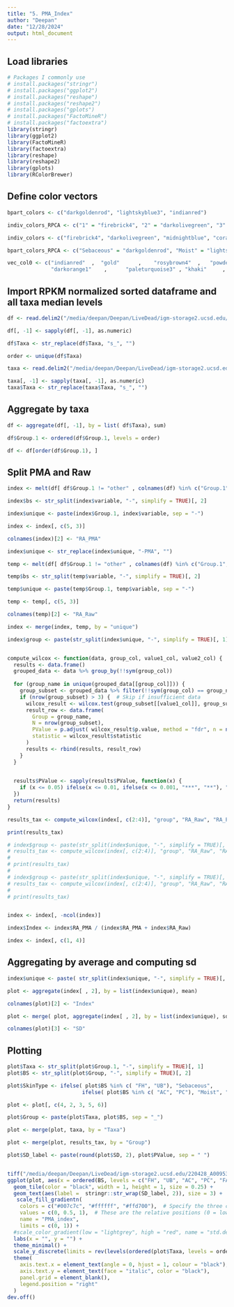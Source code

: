 ```yaml
---
title: "5. PMA_Index"
author: "Deepan"
date: "12/28/2024"
output: html_document
---
```


## Load libraries

```r
# Packages I commonly use
# install.packages("stringr")
# install.packages("ggplot2")
# install.packages("reshape")
# install.packages("reshape2")
# install.packages("gplots")
# install.packages("FactoMineR")
# install.packages("factoextra")
library(stringr)
library(ggplot2)
library(FactoMineR)
library(factoextra)
library(reshape)
library(reshape2)
library(gplots)
library(RColorBrewer)
```

## Define color vectors

```r

bpart_colors <- c("darkgoldenrod", "lightskyblue3", "indianred")

indiv_colors_RPCA <- c("1" = "firebrick4", "2" = "darkolivegreen", "3" = "midnightblue", "4" = "coral1", "5" = "lightpink1", "6" = "lightskyblue3", "7" = "goldenrod1", "8" = "sienna3", "9" = "olivedrab4", "10" = "slateblue2", "11" = "burlywood4", "12" = "aquamarine4")

indiv_colors <- c("firebrick4", "darkolivegreen", "midnightblue", "coral1", "lightpink1", "lightskyblue3",  "goldenrod1", "sienna3", "olivedrab4", "slateblue2", "burlywood4", "aquamarine4")

bpart_colors_RPCA <- c("Sebaceous" = "darkgoldenrod", "Moist" = "lightskyblue3", "Dry" = "indianred")

vec_col0 <- c("indianred"  ,  "gold"      ,    "rosybrown4"  ,   "powderblue"      ,     "lightsteelblue2"     ,     "lightpink"   ,   "darkseagreen4" , "palegreen"  ,    "peachpuff3" , "khaki4"    ,     "orchid4" , "darkolivegreen", "rosybrown3"  ,   "palevioletred2" ,
              "darkorange1"    ,      "paleturquoise3" , "khaki"     ,     "dodgerblue4" ,   "sienna2"    ,    "darkgreen"   ,   "lightsalmon"  ,  "orchid2" ,   "lightsteelblue4"  ,   "lightsalmon2" ,  "lemonchiffon3"  , "honeydew"  ,   "sienna4"   ,  "darkolivegreen2"    ,    "gold1", "ivory3")

```

## Import RPKM normalized sorted dataframe and all taxa median levels

```r

df <- read.delim2("/media/deepan/Deepan/LiveDead/igm-storage2.ucsd.edu/220428_A00953_0539_AHMNLKDSX3/202410_revision/swab_blank_removed/skin_SMGC_Zebra60perc_formatted_RPKM_sorted.tsv", check.names = FALSE) #only samples with paired Raw and PMA-treated

df[, -1] <- sapply(df[, -1], as.numeric)

df$Taxa <- str_replace(df$Taxa, "s_", "")

order <- unique(df$Taxa)

taxa <- read.delim2("/media/deepan/Deepan/LiveDead/igm-storage2.ucsd.edu/220428_A00953_0539_AHMNLKDSX3/202410_revision/swab_blank_removed/skin_SMGC_Zebra60perc_alltaxa_medianRPKM.tsv", check.names = FALSE)

taxa[, -1] <- sapply(taxa[, -1], as.numeric)
taxa$Taxa <- str_replace(taxa$Taxa, "s_", "")

```

## Aggregate by taxa

```r

df <- aggregate(df[, -1], by = list( df$Taxa), sum)

df$Group.1 <- ordered(df$Group.1, levels = order)

df <- df[order(df$Group.1), ]

```


## Split PMA and Raw

```r

index <- melt(df[ df$Group.1 != "other" , colnames(df) %in% c("Group.1", colnames(df)[str_detect(colnames(df), "PMA")])]) #only grabbing PMA samples first

index$bs <- str_split(index$variable, "-", simplify = TRUE)[, 2]

index$unique <- paste(index$Group.1, index$variable, sep = "-")

index <- index[, c(5, 3)]

colnames(index)[2] <- "RA_PMA"

index$unique <- str_replace(index$unique, "-PMA", "")

temp <- melt(df[ df$Group.1 != "other" , colnames(df) %in% c("Group.1", colnames(df)[!str_detect(colnames(df), "PMA")])]) #now grabbing raw

temp$bs <- str_split(temp$variable, "-", simplify = TRUE)[, 2]

temp$unique <- paste(temp$Group.1, temp$variable, sep = "-")

temp <- temp[, c(5, 3)]

colnames(temp)[2] <- "RA_Raw"

index <- merge(index, temp, by = "unique")

index$group <- paste(str_split(index$unique, "-", simplify = TRUE)[, 1], str_split(index$unique, "-", simplify = TRUE)[, 3], sep = "_")


compute_wilcox <- function(data, group_col, value1_col, value2_col) {
  results <- data.frame()
  grouped_data <- data %>% group_by(!!sym(group_col))
  
  for (group_name in unique(grouped_data[[group_col]])) {
    group_subset <- grouped_data %>% filter(!!sym(group_col) == group_name)
    if (nrow(group_subset) > 3) {  # Skip if insufficient data
      wilcox_result <- wilcox.test(group_subset[[value1_col]], group_subset[[value2_col]], paired = TRUE)
      result_row <- data.frame(
        Group = group_name,
        N = nrow(group_subset),
        PValue = p.adjust( wilcox_result$p.value, method = "fdr", n = nrow(group_subset)),
        statistic = wilcox_result$statistic
      )
      results <- rbind(results, result_row)
    }
  }
  

  results$PValue <- sapply(results$PValue, function(x) {
    if (x <= 0.05) ifelse(x <= 0.01, ifelse(x <= 0.001, "***", "**"), "*") else "ns"
  })
  return(results)
}

results_tax <- compute_wilcox(index[, c(2:4)], "group", "RA_Raw", "RA_PMA")

print(results_tax)

# index$group <- paste(str_split(index$unique, "-", simplify = TRUE)[, 1], str_split(index$unique, "-", simplify = TRUE)[, 2], sep = "_")
# results_tax <- compute_wilcox(index[, c(2:4)], "group", "RA_Raw", "RA_PMA")
# 
# print(results_tax)
# 
# index$group <- paste(str_split(index$unique, "-", simplify = TRUE)[, 1], sep = "")
# results_tax <- compute_wilcox(index[, c(2:4)], "group", "RA_Raw", "RA_PMA")
# 
# print(results_tax)


index <- index[, -ncol(index)]

index$Index <- index$RA_PMA / (index$RA_PMA + index$RA_Raw)

index <- index[, c(1, 4)]

```

## Aggregating by average and computing sd

```r

index$unique <- paste( str_split(index$unique, "-", simplify = TRUE)[, 1], str_split(index$unique, "-", simplify = TRUE)[, 3], sep = "-")

plot <- aggregate(index[ , 2], by = list(index$unique), mean)

colnames(plot)[2] <- "Index" 

plot <- merge( plot, aggregate(index[ , 2], by = list(index$unique), sd))

colnames(plot)[3] <- "SD"

```


## Plotting

```r

plot$Taxa <- str_split(plot$Group.1, "-", simplify = TRUE)[, 1]
plot$BS <- str_split(plot$Group, "-", simplify = TRUE)[, 2]

plot$SkinType <- ifelse( plot$BS %in% c( "FH", "UB"), "Sebaceous",
                        ifelse( plot$BS %in% c( "AC", "PC"), "Moist", "Dry"))

plot <- plot[, c(4, 2, 3, 5, 6)]

plot$Group <- paste(plot$Taxa, plot$BS, sep = "_")

plot <- merge(plot, taxa, by = "Taxa")

plot <- merge(plot, results_tax, by = "Group")

plot$SD_label <- paste(round(plot$SD, 2), plot$PValue, sep = " ")


tiff("/media/deepan/Deepan/LiveDead/igm-storage2.ucsd.edu/220428_A00953_0539_AHMNLKDSX3/202410_revision/swab_blank_removed/TIFFs/PMA_index.tiff", units="in", width=7, height=6, res=300)
ggplot(plot, aes(x = ordered(BS, levels = c("FH", "UB", "AC", "PC", "FA", "Abd")), y = ordered(Taxa, levels = order[order != "other"]), fill = Index)) +
  geom_tile(color = "black", width = 1, height = 1, size = 0.25) +
  geom_text(aes(label =  stringr::str_wrap(SD_label, 2)), size = 3) +
   scale_fill_gradientn(
    colors = c("#007c7c", "#ffffff", "#ffd700"),  # Specify the three colors
    values = c(0, 0.5, 1),  # These are the relative positions (0 = low, 0.5 = mid, 1 = high)
    name = "PMA_index", 
    limits = c(0, 1)) +
  #scale_color_gradient(low = "lightgrey", high = "red", name = "std.dev", limits = c(0, 0.7)) +
  labs(x = "", y = "") +
  theme_minimal() +
  scale_y_discrete(limits = rev(levels(ordered(plot$Taxa, levels = order[order != "other"])))) +
  theme(
    axis.text.x = element_text(angle = 0, hjust = 1, colour = "black"),
    axis.text.y = element_text(face = "italic", color = "black"),
    panel.grid = element_blank(),
    legend.position = "right"
  )
dev.off()

```



